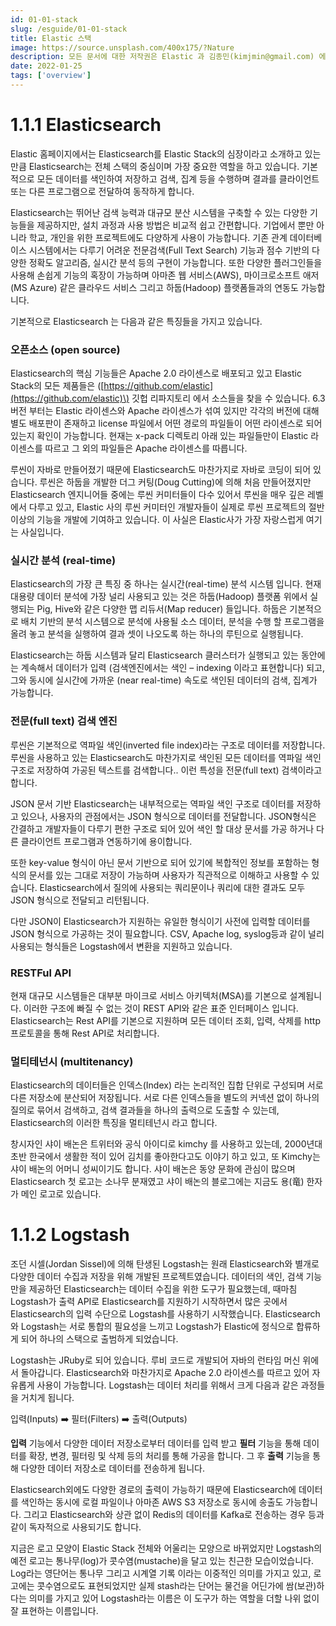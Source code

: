 ```yaml
---
id: 01-01-stack
slug: /esguide/01-01-stack
title: Elastic 스택
image: https://source.unsplash.com/400x175/?Nature
description: 모든 문서에 대한 저작권은 Elastic 과 김종민(kimjmin@gmail.com) 에게 있으며 허가되지 않은 무단 복제나 배포 및 출판을 금지합니다. 본 문서의 내용 및 포함된 자료를 인용하고자 하는 경우 출처를 명시하고 게재된 주소를 김종민(kimjmin@gmail.com)에게 알려주시기 바랍니다.
date: 2022-01-25
tags: ['overview']
---
```


# 1.1.1 Elasticsearch

Elastic 홈페이지에서는 Elasticsearch를 Elastic Stack의 심장이라고 소개하고 있는 만큼 Elasticsearch는 전체 스택의 중심이며 가장 중요한 역할을 하고 있습니다. 기본적으로 모든 데이터를 색인하여 저장하고 검색, 집계 등을 수행하며 결과를 클라이언트 또는 다른 프로그램으로 전달하여 동작하게 합니다.

Elasticsearch는 뛰어난 검색 능력과 대규모 분산 시스템을 구축할 수 있는 다양한 기능들을 제공하지만, 설치 과정과 사용 방법은 비교적 쉽고 간편합니다. 기업에서 뿐만 아니라 학교, 개인을 위한 프로젝트에도 다양하게 사용이 가능합니다. 기존 관계 데이터베이스 시스템에서는 다루기 어려운 전문검색\(Full Text Search\) 기능과 점수 기반의 다양한 정확도 알고리즘, 실시간 분석 등의 구현이 가능합니다. 또한 다양한 플러그인들을 사용해 손쉽게 기능의 혹장이 가능하며 아마존 웹 서비스\(AWS\), 마이크로소프트 애저\(MS Azure\) 같은 클라우드 서비스 그리고 하둡\(Hadoop\) 플랫폼들과의 연동도 가능합니다.

기본적으로 Elasticsearch 는 다음과 같은 특징들을 가지고 있습니다.

### 오픈소스 \(open source\)

Elasticsearch의 핵심 기능들은 Apache 2.0 라이센스로 배포되고 있고 Elastic Stack의 모든 제품들은 \([https://github.com/elastic](https://github.com/elastic)\) 깃헙 리파지토리 에서 소스들을 찾을 수 있습니다. 6.3 버전 부터는 Elastic 라이센스와 Apache 라이센스가 섞여 있지만 각각의 버전에 대해 별도 배포판이 존재하고 license 파일에서 어떤 경로의 파일들이 어떤 라이센스로 되어 있는지 확인이 가능합니다. 현재는 x-pack 디렉토리 아래 있는 파일들만이 Elastic 라이센스를 따르고 그 외의 파일들은 Apache 라이센스를 따릅니다.

루씬이 자바로 만들어졌기 때문에 Elasticsearch도 마찬가지로 자바로 코딩이 되어 있습니다. 루씬은 하둡을 개발한 더그 커팅\(Doug Cutting\)에 의해 처음 만들어졌지만 Elasticsearch 엔지니어들 중에는 루씬 커미터들이 다수 있어서 루씬을 매우 깊은 레벨에서 다루고 있고, Elastic 사의 루씬 커미터인 개발자들이 실제로 루씬 프로젝트의 절반 이상의 기능을 개발에 기여하고 있습니다. 이 사실은 Elastic사가 가장 자랑스럽게 여기는 사실입니다.

### 실시간 분석 \(real-time\)

Elasticsearch의 가장 큰 특징 중 하나는 실시간\(real-time\) 분석 시스템 입니다. 현재 대용량 데이터 분석에 가장 널리 사용되고 있는 것은 하둡\(Hadoop\) 플랫폼 위에서 실행되는 Pig, Hive와 같은 다양한 맵 리듀서\(Map reducer\) 들입니다. 하둡은 기본적으로 배치 기반의 분석 시스템으로 분석에 사용될 소스 데이터, 분석을 수행 할 프로그램을 올려 놓고 분석을 실행하여 결과 셋이 나오도록 하는 하나의 루틴으로 실행됩니다.

  Elasticsearch는 하둡 시스템과 달리 Elasticsearch 클러스터가 실행되고 있는 동안에는 계속해서 데이터가 입력 \(검색엔진에서는 색인 – indexing 이라고 표현합니다\) 되고, 그와 동시에 실시간에 가까운 \(near real-time\) 속도로 색인된 데이터의 검색, 집계가 가능합니다.

### 전문\(full text\) 검색 엔진

루씬은 기본적으로 역파일 색인\(inverted file index\)라는 구조로 데이터를 저장합니다. 루씬을 사용하고 있는 Elasticsearch도 마찬가지로 색인된 모든 데이터를 역파일 색인 구조로 저장하여 가공된 텍스트를 검색합니다.. 이런 특성을 전문\(full text\) 검색이라고 합니다.

JSON 문서 기반 Elasticsearch는 내부적으로는 역파일 색인 구조로 데이터를 저장하고 있으나, 사용자의 관점에서는 JSON 형식으로 데이터를 전달합니다. JSON형식은 간결하고 개발자들이 다루기 편한 구조로 되어 있어 색인 할 대상 문서를 가공 하거나 다른 클라이언트 프로그램과 연동하기에 용이합니다.

또한 key-value 형식이 아닌 문서 기반으로 되어 있기에 복합적인 정보를 포함하는 형식의 문서를 있는 그대로 저장이 가능하며 사용자가 직관적으로 이해하고 사용할 수 있습니다. Elasticsearch에서 질의에 사용되는 쿼리문이나 쿼리에 대한 결과도 모두 JSON 형식으로 전달되고 리턴됩니다.

다만 JSON이 Elasticsearch가 지원하는 유일한 형식이기 사전에 입력할 데이터를 JSON 형식으로 가공하는 것이 필요합니다. CSV, Apache log, syslog등과 같이 널리 사용되는 형식들은 Logstash에서 변환을 지원하고 있습니다.

### RESTFul API

현재 대규모 시스템들은 대부분 마이크로 서비스 아키텍처\(MSA\)를 기본으로 설계됩니다. 이러한 구조에 빠질 수 없는 것이 REST API와 같은 표준 인터페이스 입니다. Elasticsearch는 Rest API를 기본으로 지원하며 모든 데이터 조회, 입력, 삭제를 http 프로토콜을 통해 Rest API로 처리합니다.

### 멀티테넌시 \(multitenancy\) 

Elasticsearch의 데이터들은 인덱스\(Index\) 라는 논리적인 집합 단위로 구성되며 서로 다른 저장소에 분산되어 저장됩니다. 서로 다른 인덱스들을 별도의 커넥션 없이 하나의 질의로 묶어서 검색하고, 검색 결과들을 하나의 출력으로 도출할 수 있는데, Elasticsearch의 이러한 특징을 멀티테넌시 라고 합니다.

창시자인 샤이 배논은 트위터와 공식 아이디로 kimchy 를 사용하고 있는데, 2000년대 초반 한국에서 생활한 적이 있어 김치를 좋아한다고도 이야기 하고 있고, 또 Kimchy는 샤이 배논의 어머니 성씨이기도 합니다. 샤이 배논은 동양 문화에 관심이 많으며 Elasticsearch 첫 로고는 소나무 분재였고 샤이 배논의 블로그에는 지금도 용\(竜\) 한자가 메인 로고로 있습니다.


# 1.1.2 Logstash

조던 시셀\(Jordan Sissel\)에 의해 탄생된 Logstash는 원래 Elasticsearch와 별개로 다양한 데이터 수집과 저장을 위해 개발된 프로젝트였습니다. 데이터의 색인, 검색 기능만을 제공하던 Elasticsearch는 데이터 수집을 위한 도구가 필요했는데, 때마침 Logstash가 출력 API로 Elasticsearch를 지원하기 시작하면서 많은 곳에서 Elasticsearch의 입력 수단으로 Logstash를 사용하기 시작했습니다. Elasticsearch와 Logstash는 서로 통합의 필요성을 느끼고 Logstash가 Elastic에 정식으로 합류하게 되어 하나의 스택으로 출범하게 되었습니다. 

Logstash는 JRuby로 되어 있습니다. 루비 코드로 개발되어 자바의 런타임 머신 위에서 돌아갑니다. Elasticsearch와 마찬가지로 Apache 2.0 라이센스를 따르고 있어 자유롭게 사용이 가능합니다. Logstash는 데이터 처리를 위해서 크게 다음과 같은 과정들을 거치게 됩니다.

입력\(Inputs\)  ➡️  필터\(Filters\)  ➡️  출력\(Outputs\)

**입력** 기능에서 다양한 데이터 저장소로부터 데이터를 입력 받고 **필터** 기능을 통해 데이터를 확장, 변경, 필터링 및 삭제 등의 처리를 통해 가공을 합니다. 그 후 **출력** 기능을 통해 다양한 데이터 저장소로 데이터를 전송하게 됩니다. 

Elasticsearch외에도 다양한 경로의 출력이 가능하기 때문에 Elasticsearch에 데이터를 색인하는 동시에 로컬 파일이나 아마존 AWS S3 저장소로 동시에 송출도 가능합니다. 그리고 Elasticsearch와 상관 없이 Redis의 데이터를 Kafka로 전송하는 경우 등과 같이 독자적으로 사용되기도 합니다.

지금은 로고 모양이 Elastic Stack 전체와 어울리는 모양으로 바뀌었지만 Logstash의 예전 로고는 통나무\(log\)가 콧수염\(mustache\)을 달고 있는 친근한 모습이었습니다. Log라는 영단어는 통나무 그리고 시계열 기록 이라는 이중적인 의미를 가지고 있고, 로고에는 콧수염으로도 표현되었지만 실제 stash라는 단어는 물건을 어딘가에 쌈\(보관\)하다는 의미를 가지고 있어 Logstash라는 이름은 이 도구가 하는 역할을 더할 나위 없이 잘 표현하는 이름입니다.
